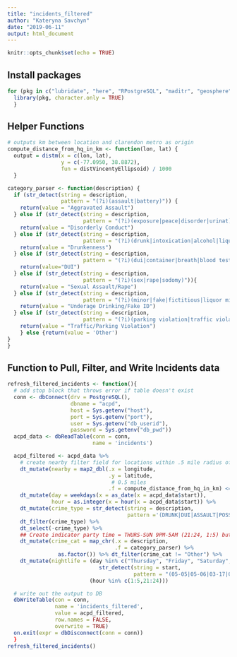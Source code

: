```yaml
---
title: "incidents_filtered"
author: "Kateryna Savchyn"
date: "2019-06-11"
output: html_document
---
```


```r
knitr::opts_chunk$set(echo = TRUE)
```

## Install packages
```r
for (pkg in c("lubridate", "here", "RPostgreSQL", "maditr", "geosphere", "purrr", "stringr")) {
  library(pkg, character.only = TRUE)
  }
```

## Helper Functions
```r
# outputs km between location and clarendon metro as origin
compute_distance_from_hq_in_km <- function(lon, lat) {
  output = distm(x = c(lon, lat),
                 y = c(-77.0950, 38.8872),
                 fun = distVincentyEllipsoid) / 1000
  }

category_parser <- function(description) {
  if (str_detect(string = description,
                 pattern = "(?i)(assault|battery)")) {
    return(value = "Aggravated Assault")
  } else if (str_detect(string = description,
                        pattern = "(?i)(exposure|peace|disorder|urinat)")) {
    return(value = "Disorderly Conduct")
  } else if (str_detect(string = description,
                        pattern = "(?i)(drunk|intoxication|alcohol|liquor)")){
    return(value = "Drunkenness")
  } else if (str_detect(string = description,
                        pattern = "(?i)(dui|container|breath|blood test|drivinig under influence|refusal of breath|drinking while driving)")){
    return(value="DUI")
  } else if (str_detect(string = description,
                        pattern = "(?i)(sex|rape|sodomy)")){
    return(value = "Sexual Assault/Rape")
  } else if (str_detect(string = description,
                        pattern = "(?i)(minor|fake|fictitious|liquor misrepresenting age)")){
    return(value = "Underage Drinking/Fake ID")
  } else if (str_detect(string = description,
                        pattern = "(?i)(parking violation|traffic violation)")){
    return(value = "Traffic/Parking Violation")
    } else {return(value = 'Other')
}
}
```

## Function to Pull, Filter, and Write Incidents data
```r
refresh_filtered_incidents <- function(){
  # add stop block that throws error if table doesn't exist
  conn <- dbConnect(drv = PostgreSQL(),
                    dbname = "acpd",
                    host = Sys.getenv("host"),
                    port = Sys.getenv("port"),
                    user = Sys.getenv("db_userid"),
                    password = Sys.getenv("db_pwd"))
  acpd_data <- dbReadTable(conn = conn,
                           name = 'incidents')

  acpd_filtered <- acpd_data %>%
    # create nearby filter field for locations within .5 mile radius of clarendon metro
    dt_mutate(nearby = map2_dbl(.x = longitude,
                                .y = latitude,
                                 # 0.5 miles
                                .f = compute_distance_from_hq_in_km) <= 0.804672) %>%
    dt_mutate(day = weekdays(x = as_date(x = acpd_data$start)),
              hour = as.integer(x = hour(x = acpd_data$start)) %>%
    dt_mutate(crime_type = str_detect(string = description,
                                      pattern ='(DRUNK|DUI|ASSAULT|POSSESSION|SEXUAL|DISORDERLY)')) %>% 
    dt_filter(crime_type) %>% 
    dt_select(-crime_type) %>%
    ## Create indicator party time = THURS-SUN 9PM-5AM (21:24, 1:5) but also include Cinco de Mayo and St. Patricks Day
    dt_mutate(crime_cat = map_chr(.x = description,
                                  .f = category_parser) %>%
                as.factor()) %>% dt_filter(crime_cat != "Other") %>% 
    dt_mutate(nightlife = (day %in% c("Thursday", "Friday", "Saturday", "Sunday") |
                             str_detect(string = start,
                                        pattern = "(05-05|05-06|03-17|03-18)$")) &
                          (hour %in% c(1:5,21:24)))  

  # write out the output to DB
  dbWriteTable(con = conn,
               name = 'incidents_filtered',
               value = acpd_filtered,
               row.names = FALSE,
               overwrite = TRUE)
  on.exit(expr = dbDisconnect(conn = conn))
  }
refresh_filtered_incidents()
```
